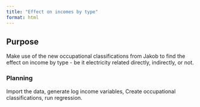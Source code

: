 ```yaml
---
title: "Effect on incomes by type"
format: html
---
```


## Purpose

Make use of the new occupational classifications from Jakob to find the effect on income by type - be it electricity related directly, indirectly, or not.

### Planning

Import the data, generate log income variables, Create occupational classifications, run regression.

```r

```

